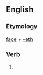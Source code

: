 ==English==

===Etymology===
[[face]] + [[-eth]]

===Verb===
{{head|en|verb form}}

# {{en-archaic third-person singular of|face}}